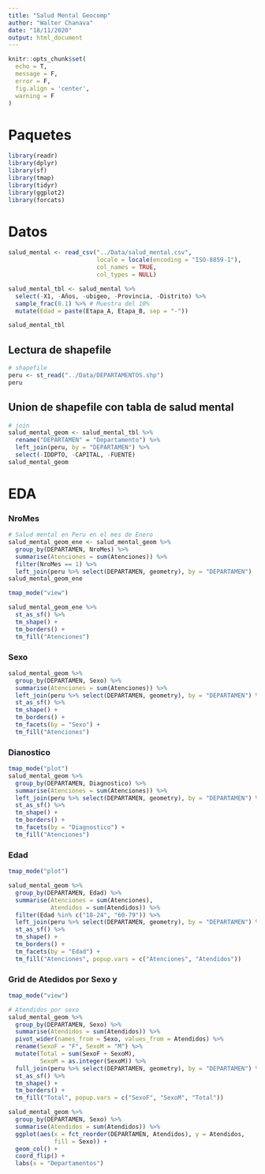 ```yaml
---
title: "Salud Mental Geocomp"
author: "Walter Chanava"
date: "18/11/2020"
output: html_document
---
```


```r
knitr::opts_chunk$set(
  echo = T,
  message = F,
  error = F,
  fig.align = 'center',
  warning = F
)
```

# Paquetes

```r
library(readr)
library(dplyr)
library(sf)
library(tmap)
library(tidyr)
library(ggplot2)
library(forcats)
```

# Datos

```r
salud_mental <- read_csv("../Data/salud_mental.csv",
                         locale = locale(encoding = "ISO-8859-1"),
                         col_names = TRUE,
                         col_types = NULL)

salud_mental_tbl <- salud_mental %>% 
  select(-X1, -Años, -ubigeo, -Provincia, -Distrito) %>% 
  sample_frac(0.1) %>% # Muestra del 10% 
  mutate(Edad = paste(Etapa_A, Etapa_B, sep = "-"))

salud_mental_tbl
```

## Lectura de shapefile

```r
# shapefile
peru <- st_read("../Data/DEPARTAMENTOS.shp")
peru
```

## Union de shapefile con tabla de salud mental

```r
# join
salud_mental_geom <- salud_mental_tbl %>% 
  rename("DEPARTAMEN" = "Departamento") %>% 
  left_join(peru, by = "DEPARTAMEN") %>% 
  select(-IDDPTO, -CAPITAL, -FUENTE)
salud_mental_geom
```

# EDA

### NroMes

```r
# Salud mental en Peru en el mes de Enero
salud_mental_geom_ene <- salud_mental_geom %>% 
  group_by(DEPARTAMEN, NroMes) %>% 
  summarise(Atenciones = sum(Atenciones)) %>% 
  filter(NroMes == 1) %>% 
  left_join(peru %>% select(DEPARTAMEN, geometry), by = "DEPARTAMEN")
salud_mental_geom_ene
```

```r
tmap_mode("view")

salud_mental_geom_ene %>% 
  st_as_sf() %>% 
  tm_shape() +
  tm_borders() + 
  tm_fill("Atenciones")
```

### Sexo

```r
salud_mental_geom %>% 
  group_by(DEPARTAMEN, Sexo) %>% 
  summarise(Atenciones = sum(Atenciones)) %>% 
  left_join(peru %>% select(DEPARTAMEN, geometry), by = "DEPARTAMEN") %>% 
  st_as_sf() %>% 
  tm_shape() +
  tm_borders() + 
  tm_facets(by = "Sexo") +
  tm_fill("Atenciones") 
```

### Dianostico

```r
tmap_mode("plot")
salud_mental_geom %>% 
  group_by(DEPARTAMEN, Diagnostico) %>% 
  summarise(Atenciones = sum(Atenciones)) %>% 
  left_join(peru %>% select(DEPARTAMEN, geometry), by = "DEPARTAMEN") %>% 
  st_as_sf() %>% 
  tm_shape() +
  tm_borders() + 
  tm_facets(by = "Diagnostico") +
  tm_fill("Atenciones")
```

### Edad

```r
tmap_mode("plot")

salud_mental_geom %>% 
  group_by(DEPARTAMEN, Edad) %>% 
  summarise(Atenciones = sum(Atenciones),
            Atendidos = sum(Atendidos)) %>% 
  filter(Edad %in% c("18-24", "60-79")) %>% 
  left_join(peru %>% select(DEPARTAMEN, geometry), by = "DEPARTAMEN") %>% 
  st_as_sf() %>% 
  tm_shape() +
  tm_borders() + 
  tm_facets(by = "Edad") +
  tm_fill("Atenciones", popup.vars = c("Atenciones", "Atendidos"))
```

### Grid de Atedidos por Sexo y 

```r
tmap_mode("view") 

# Atendidos por sexo
salud_mental_geom %>% 
  group_by(DEPARTAMEN, Sexo) %>% 
  summarise(Atendidos = sum(Atendidos)) %>% 
  pivot_wider(names_from = Sexo, values_from = Atendidos) %>% 
  rename(SexoF = "F", SexoM = "M") %>% 
  mutate(Total = sum(SexoF + SexoM),
         SexoM = as.integer(SexoM)) %>% 
  full_join(peru %>% select(DEPARTAMEN, geometry), by = "DEPARTAMEN") %>% 
  st_as_sf() %>% 
  tm_shape() +
  tm_borders() + 
  tm_fill("Total", popup.vars = c("SexoF", "SexoM", "Total"))
```

```r
salud_mental_geom %>% 
  group_by(DEPARTAMEN, Sexo) %>% 
  summarise(Atendidos = sum(Atendidos)) %>% 
  ggplot(aes(x = fct_reorder(DEPARTAMEN, Atendidos), y = Atendidos, 
             fill = Sexo)) +
  geom_col() +
  coord_flip() +
  labs(x = "Departamentos")
```
